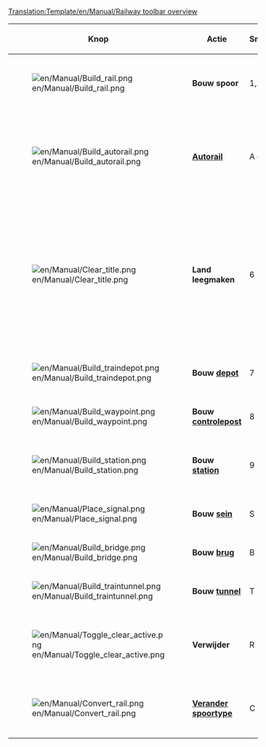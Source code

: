 <noinclude>[[Translation:Template/en/Manual/Railway toolbar overview]]</noinclude><noinclude></noinclude>
{|{{en/Wikitable}}
|- style="background:#efefef"
!width='100' |Knop
!width='150' |Actie
!Sneltoets
!Omschrijving

|-
|[[File:en/Manual/Build rail.png]]
|'''Bouw spoor'''
|1,2,3,4
|Bouwt spoor in de geselecteerde richting. Je kunt klikken en slepen, maar deze tools zijn lang niet zo efficiënt als de Autorail tool.

|-
|[[File:en/Manual/Build autorail.png]]
|'''[[nl/Archive/Manual/Autorail|Autorail]]'''
|A of 5
|Een zeer efficiënte tool om spoor in iedere richting te bouwen, hoewel deze tool in het begin lastiger te gebruiken is. In combinatie met een ingedrukte Ctrl-toets is het ook makkelijk om bestaand spoor te verwijderen.

|-
|[[File:en/Manual/Clear title.png]]
|'''Land leegmaken'''
|6
|De dynamiet tool wordt gebruikt om tegels leeg te maken. Je kunt hier (bijna) alles mee opruimen, inclusief verkeerd gebouwd spoor. Let wel op dat als je dynamiet op een station gebruikt het hele station ineens verdwijnt. Om delen van een station af te breken selecteer je het bouwen van een station en vervolgens [R]: [[File:en/Manual/Toggle clear active.png]]+[[File:en/Manual/Build station.png]].

|-
|[[File:en/Manual/Build traindepot.png]]
|'''Bouw [[nl/Manual/Depots|depot]]'''
|7
|Opent het bouw venster, zodat je het depot in de geschikte richting kunt kiezen.

|-
|[[File:en/Manual/Build waypoint.png]]
|'''Bouw [[nl/Manual/Controleposten|controlepost]]'''
|8
|Laat je een controlepost bouwen op een bestaand stuk spoor.

|-
|[[File:en/Manual/Build station.png]]
|'''Bouw [[nl/Manual/Spoorwegstation|station]]'''
|9
|Opent het station bouw venster waar je een station van een bepaalde breedte, lengte en richting kunt kiezen om te bouwen.

|-
|[[File:en/Manual/Place signal.png]]
|'''Bouw [[nl/Manual/Seinen|sein]]'''
|S
|Laat je diverse seinen bouwen langs het spoor.

|-
|[[File:en/Manual/Build bridge.png]]
|'''Bouw [[nl/Manual/Bruggen|brug]]'''
|B
|Laat je spoor[[en/Manual/Bridges|bruggen (EN)]] bouwen.

|-
|[[File:en/Manual/Build traintunnel.png]]
|'''Bouw [[nl/Manual/Tunnels|tunnel]]'''
|T
|Laat je ondergrondse [[en/Manual/Tunnels|tunnels (EN)]] bouwen.

|-
|[[File:en/Manual/Toggle clear active.png]]
|'''Verwijder'''
|R
|Klik hier op nadat je een item geselecteerd hebt om dit type items te verwijderen. Zo kun je bijvoorbeeld alleen de seinen verwijderen, of delen van stations.

|-
|[[File:en/Manual/Convert rail.png]]
|'''[[nl/Manual/Verander spoortype|Verander spoortype]]'''
|C
|[[en/Manual/Convert rail|Verander spoortype (EN)]] een willekeurig andere spoortype om naar het huidige geselecteerde type.

|}